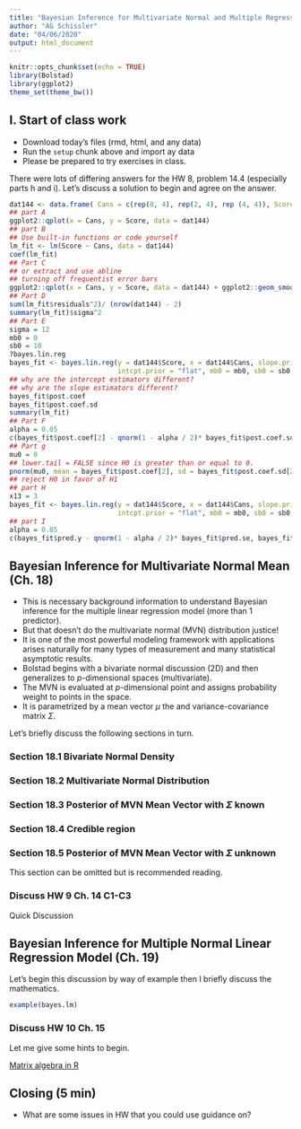 ```yaml
---
title: "Bayesian Inference for Multivariate Normal and Multiple Regression"
author: "AG Schissler"
date: "04/06/2020"
output: html_document
---
```


```r
knitr::opts_chunk$set(echo = TRUE)
library(Bolstad)
library(ggplot2)
theme_set(theme_bw())
```

## I. Start of class work

- Download today's files (rmd, html, and any data)  
- Run the `setup` chunk above and import ay data  
- Please be prepared to try exercises in class.  

There were lots of differing answers for the HW 8, problem 14.4 (especially parts h and i). Let's discuss a solution to begin and agree on the answer.

```r
dat144 <- data.frame( Cans = c(rep(0, 4), rep(2, 4), rep (4, 4)), Score = c(78, 82, 75, 58, 75, 42, 50, 55, 27, 48, 49, 39) )
## part A
ggplot2::qplot(x = Cans, y = Score, data = dat144)
## part B
## Use built-in functions or code yourself
lm_fit <- lm(Score ~ Cans, data = dat144)
coef(lm_fit)
## Part C
## or extract and use abline
## turning off frequentist error bars
ggplot2::qplot(x = Cans, y = Score, data = dat144) + ggplot2::geom_smooth(method = "lm", se = F)
## Part D
sum(lm_fit$residuals^2)/ (nrow(dat144) - 2)
summary(lm_fit)$sigma^2
## Part E
sigma = 12
mb0 = 0
sb0 = 10
?bayes.lin.reg
bayes_fit <- bayes.lin.reg(y = dat144$Score, x = dat144$Cans, slope.prior = "normal",
                           intcpt.prior = "flat", mb0 = mb0, sb0 = sb0, sigma = sigma)
## why are the intercept estimators different?
## why are the slope estimators different?
bayes_fit$post.coef
bayes_fit$post.coef.sd
summary(lm_fit)
## Part F
alpha = 0.05
c(bayes_fit$post.coef[2] - qnorm(1 - alpha / 2)* bayes_fit$post.coef.sd[2], bayes_fit$post.coef[2] + qnorm(1 - alpha / 2)* bayes_fit$post.coef.sd[2])
## Part g
mu0 = 0
## lower.tail = FALSE since H0 is greater than or equal to 0.
pnorm(mu0, mean = bayes_fit$post.coef[2], sd = bayes_fit$post.coef.sd[2], lower.tail = FALSE)
## reject H0 in favor of H1
## part H
x13 = 3
bayes_fit <- bayes.lin.reg(y = dat144$Score, x = dat144$Cans, slope.prior = "normal",
                           intcpt.prior = "flat", mb0 = mb0, sb0 = sb0, sigma = sigma, pred.x = x13)
## part I
alpha = 0.05
c(bayes_fit$pred.y - qnorm(1 - alpha / 2)* bayes_fit$pred.se, bayes_fit$pred.y + qnorm(1 - alpha / 2)* bayes_fit$pred.se)
```

## Bayesian Inference for Multivariate Normal Mean (Ch. 18)

- This is necessary background information to understand Bayesian inference for the multiple linear regression model (more than 1 predictor).  
- But that doesn't do the multivariate normal (MVN) distribution justice!  
- It is one of the most powerful modeling framework with applications arises naturally for many types of measurement and many statistical asymptotic results.   
- Bolstad begins with a bivariate normal discussion (2D) and then generalizes to $p$-dimensional spaces (multivariate).
- The MVN is evaluated at $p$-dimensional point and assigns probability weight to points in the space.   
- It is parametrized by a mean vector $\mu$ the and variance-covariance matrix $\Sigma$.  

Let's briefly discuss the following sections in turn.

### Section 18.1 Bivariate Normal Density

### Section 18.2 Multivariate Normal Distribution

### Section 18.3 Posterior of MVN Mean Vector with $\Sigma$ known

### Section 18.4 Credible region

### Section 18.5 Posterior of MVN Mean Vector with $\Sigma$ unknown

This section can be omitted but is recommended reading.

### Discuss HW 9 Ch. 14 C1-C3

Quick Discussion

## Bayesian Inference for Multiple Normal Linear Regression Model (Ch. 19)

Let's begin this discussion by way of example then I briefly discuss the mathematics.

```r
example(bayes.lm)
```

### Discuss HW 10 Ch. 15

Let me give some hints to begin.

[Matrix algebra in R](https://www.statmethods.net/advstats/matrix.html)

## Closing (5 min)

- What are some issues in HW that you could use guidance on?
